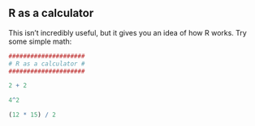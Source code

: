 
## R as a calculator

This isn't incredibly useful, but it gives you an idea of how R works. 
Try some simple math:

```r

#####################
# R as a calculator #
#####################

2 + 2

4^2

(12 * 15) / 2
```
